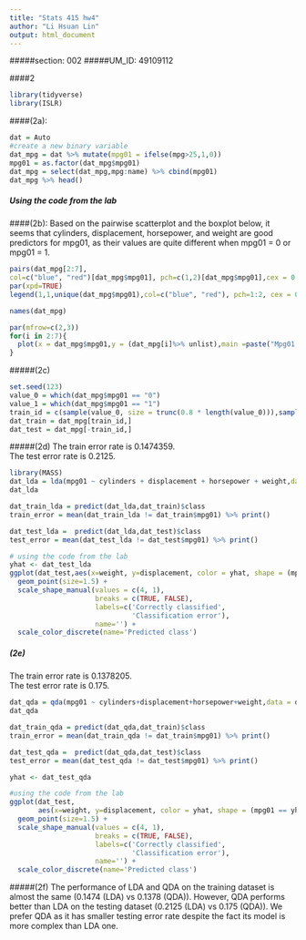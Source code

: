 ```yaml
---
title: "Stats 415 hw4"
author: "Li Hsuan Lin"
output: html_document
---
```

#####section: 002
#####UM_ID: 49109112

####2

```r
library(tidyverse)
library(ISLR)
```

####(2a):
```r
dat = Auto
#create a new binary variable
dat_mpg = dat %>% mutate(mpg01 = ifelse(mpg>25,1,0))
mpg01 = as.factor(dat_mpg$mpg01)
dat_mpg = select(dat_mpg,mpg:name) %>% cbind(mpg01)
dat_mpg %>% head()
```

##### Using the code from the lab

####(2b):
Based on the pairwise scatterplot and the boxplot below, it seems that cylinders, displacement, horsepower, and weight are good predictors for mpg01, as their values are quite different when mpg01 = 0 or mpg01 = 1.
```r
pairs(dat_mpg[2:7],
col=c("blue", "red")[dat_mpg$mpg01], pch=c(1,2)[dat_mpg$mpg01],cex = 0.8)
par(xpd=TRUE)
legend(1,1,unique(dat_mpg$mpg01),col=c("blue", "red"), pch=1:2, cex = 0.5)
```
```r
names(dat_mpg)
```
```r
par(mfrow=c(2,3))
for(i in 2:7){
  plot(x = dat_mpg$mpg01,y = (dat_mpg[i]%>% unlist),main =paste("Mpg01 v.s." ,names(dat_mpg)[i]), ylab = names(dat_mpg)[i])
}
```

#####(2c)

```r
set.seed(123)
value_0 = which(dat_mpg$mpg01 == "0")
value_1 = which(dat_mpg$mpg01 == "1")
train_id = c(sample(value_0, size = trunc(0.8 * length(value_0))),sample(value_1, size = trunc(0.8 * length(value_1))))
dat_train = dat_mpg[train_id,]
dat_test = dat_mpg[-train_id,]
```

#####(2d)
The train error rate is 0.1474359.\
The test error rate is 0.2125.
```r
library(MASS)
dat_lda = lda(mpg01 ~ cylinders + displacement + horsepower + weight,data = dat_train)
dat_lda
```
```r
dat_train_lda = predict(dat_lda,dat_train)$class
train_error = mean(dat_train_lda != dat_train$mpg01) %>% print()

dat_test_lda =  predict(dat_lda,dat_test)$class
test_error = mean(dat_test_lda != dat_test$mpg01) %>% print()
```

```r
# using the code from the lab
yhat <- dat_test_lda
ggplot(dat_test,aes(x=weight, y=displacement, color = yhat, shape = (mpg01 == yhat))) +
  geom_point(size=1.5) +
  scale_shape_manual(values = c(4, 1),
                     breaks = c(TRUE, FALSE),
                     labels=c('Correctly classified',
                              'Classification error'),
                     name='') +
  scale_color_discrete(name='Predicted class')
```

##### (2e)

The train error rate is 0.1378205.\
The test error rate is 0.175.

```r
dat_qda = qda(mpg01 ~ cylinders+displacement+horsepower+weight,data = dat_train)
dat_qda
```
```r
dat_train_qda = predict(dat_qda,dat_train)$class
train_error = mean(dat_train_qda != dat_train$mpg01) %>% print()

dat_test_qda =  predict(dat_qda,dat_test)$class
test_error = mean(dat_test_qda != dat_test$mpg01) %>% print()
```
```r
yhat <- dat_test_qda

#using the code from the lab
ggplot(dat_test, 
       aes(x=weight, y=displacement, color = yhat, shape = (mpg01 == yhat))) +
  geom_point(size=1.5) +
  scale_shape_manual(values = c(4, 1),
                     breaks = c(TRUE, FALSE),
                     labels=c('Correctly classified',
                              'Classification error'),
                     name='') +
  scale_color_discrete(name='Predicted class')
```

#####(2f)
The performance of LDA and QDA on the training dataset is almost the same (0.1474 (LDA) vs 0.1378 (QDA)). However, QDA performs better than LDA on the testing dataset (0.2125 (LDA) vs 0.175 (QDA)). We prefer QDA as it has smaller testing error rate despite the fact its model is more complex than LDA one.















